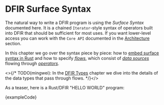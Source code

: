 
# DFIR Surface Syntax
The natural way to write a DFIR program is using the _Surface Syntax_ documented here.
It is a chained `Iterator`-style syntax of operators built into DFIR that should be sufficient
for most uses. If you want lower-level access you can work with the `Core API` documented in the [Architecture](../architecture/index.mdx) section.

In this chapter we go over the syntax piece by piece: how to [embed surface syntax in Rust](./surface_embedding.mdx) and how to specify [_flows_](./surface_flows.mdx), which consist of [_data sources_](./surface_data.mdx) flowing through [_operators_](./surface_ops_gen.md).

<>{/* TODO(mingwei): In the [DFIR Types](./surface_types.md) chapter we dive into the details of the data types that pass through flows. */}</>

As a teaser, here is a Rust/DFIR "HELLO WORLD" program:

<CodeBlock language="rust" showLineNumbers>{exampleCode}</CodeBlock>
